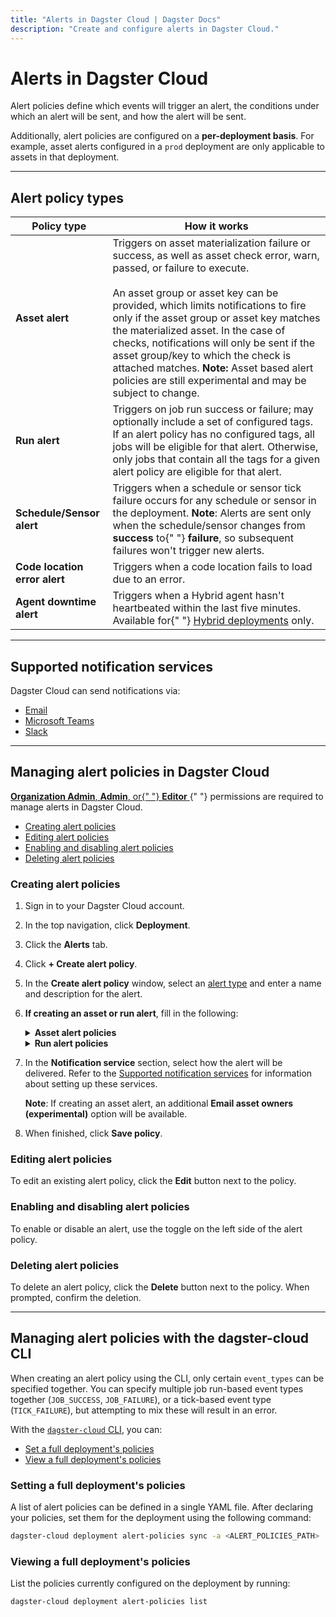 ```yaml
---
title: "Alerts in Dagster Cloud | Dagster Docs"
description: "Create and configure alerts in Dagster Cloud."
---
```


# Alerts in Dagster Cloud

<ApplicableDagsterProduct />

Alert policies define which events will trigger an alert, the conditions under which an alert will be sent, and how the alert will be sent.

Additionally, alert policies are configured on a **per-deployment basis**. For example, asset alerts configured in a `prod` deployment are only applicable to assets in that deployment.

---

## Alert policy types

<table
  className="table"
  style={{
    width: "100%",
  }}
>
  <thead>
    <tr>
      <th
        style={{
          width: "25%",
        }}
      >
        Policy type
      </th>
      <th>How it works</th>
    </tr>
  </thead>
  <tbody>
    <tr>
      <td>
        <strong>Asset alert</strong>
      </td>
      <td>
        Triggers on asset materialization failure or success, as well as asset
        check error, warn, passed, or failure to execute.
        <br />
        <br />
        An asset group or asset key can be provided, which limits notifications to
        fire only if the asset group or asset key matches the materialized asset.
        In the case of checks, notifications will only be sent if the asset group/key
        to which the check is attached matches. <strong>Note:</strong> Asset based
        alert policies are still experimental and may be subject to change.
      </td>
    </tr>
    <tr>
      <td>
        <strong>Run alert</strong>
      </td>
      <td>
        Triggers on job run success or failure; may optionally include a set of
        configured tags. If an alert policy has no configured tags, all jobs
        will be eligible for that alert. Otherwise, only jobs that contain all
        the tags for a given alert policy are eligible for that alert.
      </td>
    </tr>
    <tr>
      <td>
        <strong>Schedule/Sensor alert</strong>
      </td>
      <td>
        Triggers when a schedule or sensor tick failure occurs for any schedule
        or sensor in the deployment. <strong>Note</strong>: Alerts are sent only
        when the schedule/sensor changes from <strong>success</strong> to{" "}
        <strong>failure</strong>, so subsequent failures won't trigger new
        alerts.
      </td>
    </tr>
    <tr>
      <td>
        <strong>Code location error alert</strong>
      </td>
      <td>Triggers when a code location fails to load due to an error.</td>
    </tr>
    <tr>
      <td>
        <strong>Agent downtime alert</strong>
      </td>
      <td>
        Triggers when a Hybrid agent hasn't heartbeated within the last five
        minutes. Available for{" "}
        <a href="/dagster-cloud/deployment/hybrid">Hybrid deployments</a> only.
      </td>
    </tr>
  </tbody>
</table>

---

## Supported notification services

Dagster Cloud can send notifications via:

- [Email](/dagster-cloud/managing-deployments/alerts/email)
- [Microsoft Teams](/dagster-cloud/managing-deployments/alerts/microsoft-teams)
- [Slack](/dagster-cloud/managing-deployments/alerts/slack)

---

## Managing alert policies in Dagster Cloud

<Note>
  <a href="/dagster-cloud/account/managing-users">
    <strong>Organization Admin</strong>, <strong>Admin</strong>, or{" "}
    <strong>Editor</strong>
  </a>{" "}
  permissions are required to manage alerts in Dagster Cloud.
</Note>

- [Creating alert policies](#creating-alert-policies)
- [Editing alert policies](#editing-alert-policies)
- [Enabling and disabling alert policies](#enabling-and-disabling-alert-policies)
- [Deleting alert policies](#deleting-alert-policies)

### Creating alert policies

1. Sign in to your Dagster Cloud account.

2. In the top navigation, click **Deployment**.

3. Click the **Alerts** tab.

4. Click **+ Create alert policy**.

5. In the **Create alert policy** window, select an [alert type](#alert-policy-types) and enter a name and description for the alert.

6. **If creating an asset or run alert**, fill in the following:

   <details>
     <summary>
       <strong>Asset alert policies</strong>
     </summary>
     <ul>
       <li>
         <strong>Target</strong> - Select the assets that the alert targets:
         <ul>
           <li>
             <strong>All assets</strong> - All assets in the deployment
           </li>
           <li>
             <strong>Group</strong> - All assets in a specific asset group in
             the deployment
           </li>
           <li>
             <strong>Asset key</strong> - A specific asset key in the deployment
           </li>
         </ul>
       </li>
       <li>
         <strong>Events</strong> - Select the event(s) that should trigger the
         alert. For example: asset materialization failure, asset check passed.
       </li>
     </ul>
   </details>

   <details>
     <summary>
       <strong>Run alert policies</strong>
     </summary>
     <ul>
       <li>
         <strong>Tags</strong> - Add tag(s) for the alert policy. Jobs with
         these tags will trigger the alert. For example:{" "}
         <code>level:critical</code> or <code>team:sales</code>
       </li>
       <li>
         <strong>Events</strong> - Select whether the alert should trigger on
         job success, failure, or both
       </li>
     </ul>
   </details>

7. In the **Notification service** section, select how the alert will be delivered. Refer to the [Supported notification services](#supported-notification-services) for information about setting up these services.

   **Note**: If creating an asset alert, an additional **Email asset owners (experimental)** option will be available.

8. When finished, click **Save policy**.

### Editing alert policies

To edit an existing alert policy, click the **Edit** button next to the policy.

### Enabling and disabling alert policies

To enable or disable an alert, use the toggle on the left side of the alert policy.

### Deleting alert policies

To delete an alert policy, click the **Delete** button next to the policy. When prompted, confirm the deletion.

---

## Managing alert policies with the dagster-cloud CLI

When creating an alert policy using the CLI, only certain `event_types` can be specified together. You can specify multiple job run-based event types together (`JOB_SUCCESS`, `JOB_FAILURE`), or a tick-based event type (`TICK_FAILURE`), but attempting to mix these will result in an error.

With the [`dagster-cloud` CLI](/dagster-cloud/managing-deployments/dagster-cloud-cli), you can:

- [Set a full deployment's policies](#setting-a-full-deployments-policies)
- [View a full deployment's policies](#viewing-a-full-deployments-policies)

### Setting a full deployment's policies

A list of alert policies can be defined in a single YAML file. After declaring your policies, set them for the deployment using the following command:

```bash
dagster-cloud deployment alert-policies sync -a <ALERT_POLICIES_PATH>
```

### Viewing a full deployment's policies

List the policies currently configured on the deployment by running:

```bash
dagster-cloud deployment alert-policies list
```
